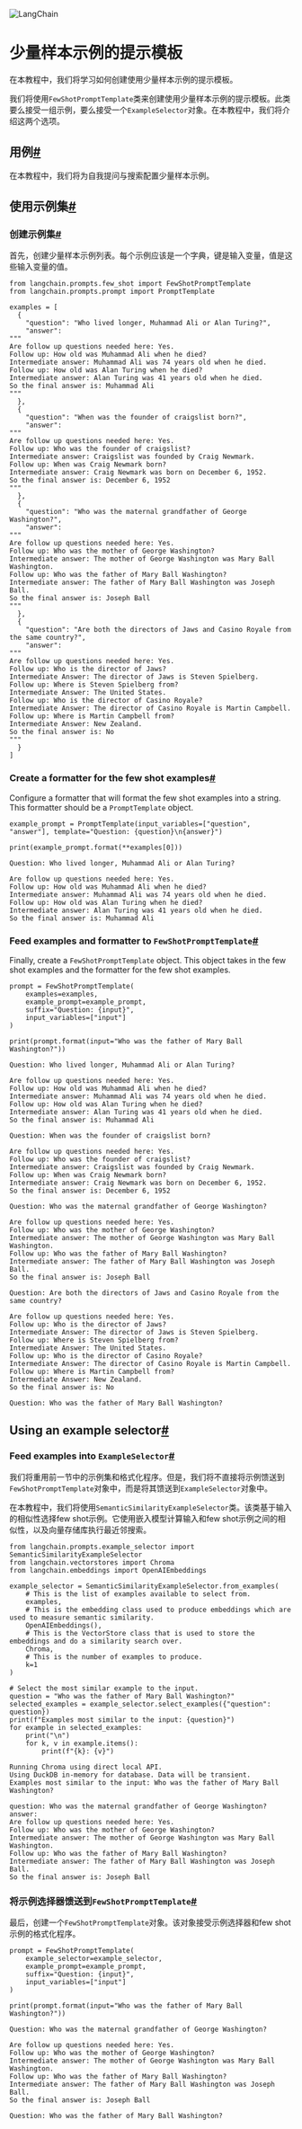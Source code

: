 

<Head>
  <script>
    {
      `(function() {
         var _hmt = _hmt || [];
(function() {
  var hm = document.createElement("script");
  hm.src = "https://hm.baidu.com/hm.js?e60fb290e204e04c5cb6f79b0ac1e697";
  var s = document.getElementsByTagName("script")[0]; 
  s.parentNode.insertBefore(hm, s);
})();
       })();`
    }
  </script>
</Head>

![LangChain](https://pica.zhimg.com/50/v2-56e8bbb52aa271012541c1fe1ceb11a2_r.gif)





少量样本示例的提示模板
========


在本教程中，我们将学习如何创建使用少量样本示例的提示模板。

我们将使用`FewShotPromptTemplate`类来创建使用少量样本示例的提示模板。此类要么接受一组示例，要么接受一个`ExampleSelector`对象。在本教程中，我们将介绍这两个选项。

用例[#](#use-case "本标题的永久链接")
---------------------------

在本教程中，我们将为自我提问与搜索配置少量样本示例。

使用示例集[#](#using-an-example-set "本标题的永久链接")
------------------------------------------

### 创建示例集[#](#create-the-example-set "本标题的永久链接")

首先，创建少量样本示例列表。每个示例应该是一个字典，键是输入变量，值是这些输入变量的值。

```
from langchain.prompts.few_shot import FewShotPromptTemplate
from langchain.prompts.prompt import PromptTemplate

examples = [
  {
    "question": "Who lived longer, Muhammad Ali or Alan Turing?",
    "answer": 
"""
Are follow up questions needed here: Yes.
Follow up: How old was Muhammad Ali when he died?
Intermediate answer: Muhammad Ali was 74 years old when he died.
Follow up: How old was Alan Turing when he died?
Intermediate answer: Alan Turing was 41 years old when he died.
So the final answer is: Muhammad Ali
"""
  },
  {
    "question": "When was the founder of craigslist born?",
    "answer": 
"""
Are follow up questions needed here: Yes.
Follow up: Who was the founder of craigslist?
Intermediate answer: Craigslist was founded by Craig Newmark.
Follow up: When was Craig Newmark born?
Intermediate answer: Craig Newmark was born on December 6, 1952.
So the final answer is: December 6, 1952
"""
  },
  {
    "question": "Who was the maternal grandfather of George Washington?",
    "answer":
"""
Are follow up questions needed here: Yes.
Follow up: Who was the mother of George Washington?
Intermediate answer: The mother of George Washington was Mary Ball Washington.
Follow up: Who was the father of Mary Ball Washington?
Intermediate answer: The father of Mary Ball Washington was Joseph Ball.
So the final answer is: Joseph Ball
"""
  },
  {
    "question": "Are both the directors of Jaws and Casino Royale from the same country?",
    "answer":
"""
Are follow up questions needed here: Yes.
Follow up: Who is the director of Jaws?
Intermediate Answer: The director of Jaws is Steven Spielberg.
Follow up: Where is Steven Spielberg from?
Intermediate Answer: The United States.
Follow up: Who is the director of Casino Royale?
Intermediate Answer: The director of Casino Royale is Martin Campbell.
Follow up: Where is Martin Campbell from?
Intermediate Answer: New Zealand.
So the final answer is: No
"""
  }
]

```

### Create a formatter for the few shot examples[#](#create-a-formatter-for-the-few-shot-examples "Permalink to this headline")

Configure a formatter that will format the few shot examples into a string. This formatter should be a `PromptTemplate` object.

```
example_prompt = PromptTemplate(input_variables=["question", "answer"], template="Question: {question}\n{answer}")

print(example_prompt.format(**examples[0]))

```

```
Question: Who lived longer, Muhammad Ali or Alan Turing?

Are follow up questions needed here: Yes.
Follow up: How old was Muhammad Ali when he died?
Intermediate answer: Muhammad Ali was 74 years old when he died.
Follow up: How old was Alan Turing when he died?
Intermediate answer: Alan Turing was 41 years old when he died.
So the final answer is: Muhammad Ali

```

### Feed examples and formatter to `FewShotPromptTemplate`[#](#feed-examples-and-formatter-to-fewshotprompttemplate "Permalink to this headline")

Finally, create a `FewShotPromptTemplate` object. This object takes in the few shot examples and the formatter for the few shot examples.

```
prompt = FewShotPromptTemplate(
    examples=examples, 
    example_prompt=example_prompt, 
    suffix="Question: {input}", 
    input_variables=["input"]
)

print(prompt.format(input="Who was the father of Mary Ball Washington?"))

```

```
Question: Who lived longer, Muhammad Ali or Alan Turing?

Are follow up questions needed here: Yes.
Follow up: How old was Muhammad Ali when he died?
Intermediate answer: Muhammad Ali was 74 years old when he died.
Follow up: How old was Alan Turing when he died?
Intermediate answer: Alan Turing was 41 years old when he died.
So the final answer is: Muhammad Ali

Question: When was the founder of craigslist born?

Are follow up questions needed here: Yes.
Follow up: Who was the founder of craigslist?
Intermediate answer: Craigslist was founded by Craig Newmark.
Follow up: When was Craig Newmark born?
Intermediate answer: Craig Newmark was born on December 6, 1952.
So the final answer is: December 6, 1952

Question: Who was the maternal grandfather of George Washington?

Are follow up questions needed here: Yes.
Follow up: Who was the mother of George Washington?
Intermediate answer: The mother of George Washington was Mary Ball Washington.
Follow up: Who was the father of Mary Ball Washington?
Intermediate answer: The father of Mary Ball Washington was Joseph Ball.
So the final answer is: Joseph Ball

Question: Are both the directors of Jaws and Casino Royale from the same country?

Are follow up questions needed here: Yes.
Follow up: Who is the director of Jaws?
Intermediate Answer: The director of Jaws is Steven Spielberg.
Follow up: Where is Steven Spielberg from?
Intermediate Answer: The United States.
Follow up: Who is the director of Casino Royale?
Intermediate Answer: The director of Casino Royale is Martin Campbell.
Follow up: Where is Martin Campbell from?
Intermediate Answer: New Zealand.
So the final answer is: No

Question: Who was the father of Mary Ball Washington?

```

Using an example selector[#](#using-an-example-selector "Permalink to this headline")
-------------------------------------------------------------------------------------

### Feed examples into `ExampleSelector`[#](#feed-examples-into-exampleselector "Permalink to this headline")

我们将重用前一节中的示例集和格式化程序。但是，我们将不直接将示例馈送到`FewShotPromptTemplate`对象中，而是将其馈送到`ExampleSelector`对象中。

在本教程中，我们将使用`SemanticSimilarityExampleSelector`类。该类基于输入的相似性选择few shot示例。它使用嵌入模型计算输入和few shot示例之间的相似性，以及向量存储库执行最近邻搜索。

```
from langchain.prompts.example_selector import SemanticSimilarityExampleSelector
from langchain.vectorstores import Chroma
from langchain.embeddings import OpenAIEmbeddings

example_selector = SemanticSimilarityExampleSelector.from_examples(
    # This is the list of examples available to select from.
    examples,
    # This is the embedding class used to produce embeddings which are used to measure semantic similarity.
    OpenAIEmbeddings(),
    # This is the VectorStore class that is used to store the embeddings and do a similarity search over.
    Chroma,
    # This is the number of examples to produce.
    k=1
)

# Select the most similar example to the input.
question = "Who was the father of Mary Ball Washington?"
selected_examples = example_selector.select_examples({"question": question})
print(f"Examples most similar to the input: {question}")
for example in selected_examples:
    print("\n")
    for k, v in example.items():
        print(f"{k}: {v}")

```

```
Running Chroma using direct local API.
Using DuckDB in-memory for database. Data will be transient.
Examples most similar to the input: Who was the father of Mary Ball Washington?

question: Who was the maternal grandfather of George Washington?
answer: 
Are follow up questions needed here: Yes.
Follow up: Who was the mother of George Washington?
Intermediate answer: The mother of George Washington was Mary Ball Washington.
Follow up: Who was the father of Mary Ball Washington?
Intermediate answer: The father of Mary Ball Washington was Joseph Ball.
So the final answer is: Joseph Ball

```

### 将示例选择器馈送到`FewShotPromptTemplate`[#](#feed-example-selector-into-fewshotprompttemplate "此标题的永久链接")

最后，创建一个`FewShotPromptTemplate`对象。该对象接受示例选择器和few shot示例的格式化程序。

```
prompt = FewShotPromptTemplate(
    example_selector=example_selector, 
    example_prompt=example_prompt, 
    suffix="Question: {input}", 
    input_variables=["input"]
)

print(prompt.format(input="Who was the father of Mary Ball Washington?"))

```

```
Question: Who was the maternal grandfather of George Washington?

Are follow up questions needed here: Yes.
Follow up: Who was the mother of George Washington?
Intermediate answer: The mother of George Washington was Mary Ball Washington.
Follow up: Who was the father of Mary Ball Washington?
Intermediate answer: The father of Mary Ball Washington was Joseph Ball.
So the final answer is: Joseph Ball

Question: Who was the father of Mary Ball Washington?

```

